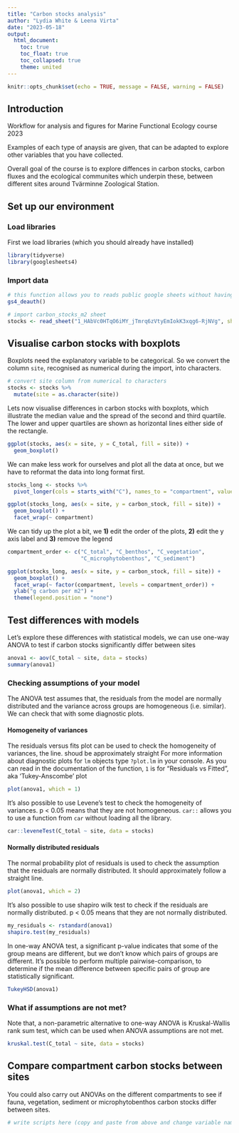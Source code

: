 ```yaml
---
title: "Carbon stocks analysis"
author: "Lydia White & Leena Virta"
date: "2023-05-18"
output: 
  html_document:
    toc: true
    toc_float: true
    toc_collapsed: true
    theme: united
---
```


```r
knitr::opts_chunk$set(echo = TRUE, message = FALSE, warning = FALSE)
```

## Introduction

Workflow for analysis and figures for Marine Functional Ecology course 2023

Examples of each type of anaysis are given, that can be adapted to explore other variables that you have collected.  

Overall goal of the course is to explore diffences in carbon stocks, carbon fluxes and the ecological  communites which underpin these, between different sites around Tvärminne Zoological Station. 

## Set up our environment

### Load libraries

First we load libraries (which you should already have installed) 

```r
library(tidyverse)
library(googlesheets4)
```

### Import data

```r
# this function allows you to reads public google sheets without having to log in
gs4_deauth()

# import carbon_stocks_m2 sheet
stocks <- read_sheet("1_HAbVc0HTqO6iMY_jTmrq6zVtyEmIokK3xqg6-RjNVg", sheet = "carbon_stocks_m2")

```

## Visualise carbon stocks with boxplots

Boxplots need the explanatory variable to be categorical. So we convert the column `site`,
recognised as numerical during the import, into characters.

```r
# convert site column from numerical to characters
stocks <- stocks %>%
  mutate(site = as.character(site))
```

Lets now visualise differences in carbon stocks with boxplots, which illustrate the median value and the spread of the second and third quartile.
The lower and upper quartiles are shown as horizontal lines either side of the rectangle.

```r
ggplot(stocks, aes(x = site, y = C_total, fill = site)) +
  geom_boxplot()
```

We can make less work for ourselves and plot all the data at once, but we have to reformat the data into long format first.
  
```r
stocks_long <- stocks %>%
  pivot_longer(cols = starts_with("C"), names_to = "compartment", values_to = "carbon_stock") 
```

```r
ggplot(stocks_long, aes(x = site, y = carbon_stock, fill = site)) +
  geom_boxplot() +
  facet_wrap(~ compartment)
```

We can tidy up the plot a bit, we **1)** edit the order of the plots, **2)** edit the y axis label and **3)** remove the legend 

```r
compartment_order <- c("C_total", "C_benthos", "C_vegetation",
                       "C_microphytobenthos", "C_sediment")

ggplot(stocks_long, aes(x = site, y = carbon_stock, fill = site)) +
  geom_boxplot() +
  facet_wrap(~ factor(compartment, levels = compartment_order)) +
  ylab("g carbon per m2") +
  theme(legend.position = "none")
```

## Test differences with models

Let's explore these differences with statistical models, we can use one-way ANOVA to test if carbon stocks significantly differ between sites 

```r
anova1 <- aov(C_total ~ site, data = stocks)
summary(anova1)
```

### Checking assumptions of your model

The ANOVA test assumes that, the residuals from the model are normally distributed and the variance across groups are homogeneous (i.e. similar). We can check that with some diagnostic plots.

#### Homogeneity of variances

The residuals versus fits plot can be used to check the homogeneity of variances, the line. shoud be approximately straight
For more information about diagnostic plots for `lm` objects type `?plot.lm` in your console.
As you can read in the documentation of the function, `1` is for "Residuals vs Fitted", aka ‘Tukey-Anscombe’ plot

```r
plot(anova1, which = 1)
```

It’s also possible to use Levene’s test to check the homogeneity of variances.
p < 0.05 means that they are not homogeneous.
`car::` allows you to use a function from `car` without loading all the library.

```r
car::leveneTest(C_total ~ site, data = stocks)
```

#### Normally distributed residuals

The normal probability plot of residuals is used to check the assumption 
that the residuals are normally distributed. 
It should approximately follow a straight line.

```r
plot(anova1, which = 2)
```

It’s also possible to use shapiro wilk test to check if the residuals are normally distributed. p < 0.05 means that they are not normally distributed.   

```r
my_residuals <- rstandard(anova1)
shapiro.test(my_residuals)
```

In one-way ANOVA test, a significant p-value indicates that some of the group means are different, but we don’t know which pairs of groups are different.
It’s possible to perform multiple pairwise-comparison, to determine if the mean difference between specific pairs of group are statistically significant.

```r
TukeyHSD(anova1)
```

### What if assumptions are not met?

Note that, a non-parametric alternative to one-way ANOVA is Kruskal-Wallis 
rank sum test, which can be used when ANOVA assumptions are not met.

```r
kruskal.test(C_total ~ site, data = stocks)
```

## Compare compartment carbon stocks between sites

You could also carry out ANOVAs on the different compartments to see if fauna, vegetation, sediment or microphytobenthos carbon stocks differ between sites. 

```r
# write scripts here (copy and paste from above and change variable names)

```

